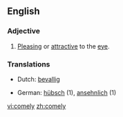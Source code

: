 ==English==

===Adjective===
{{en-adj}}

# {{italbrac|of a person}} [[Pleasing]] or [[attractive]] to the [[eye]].

===Translations===
{{top}}
*Dutch: [[bevallig]]
{{mid}}
*German: [[hübsch]] (1), [[ansehnlich]] (1)
{{bottom}}

[[vi:comely]]
[[zh:comely]]